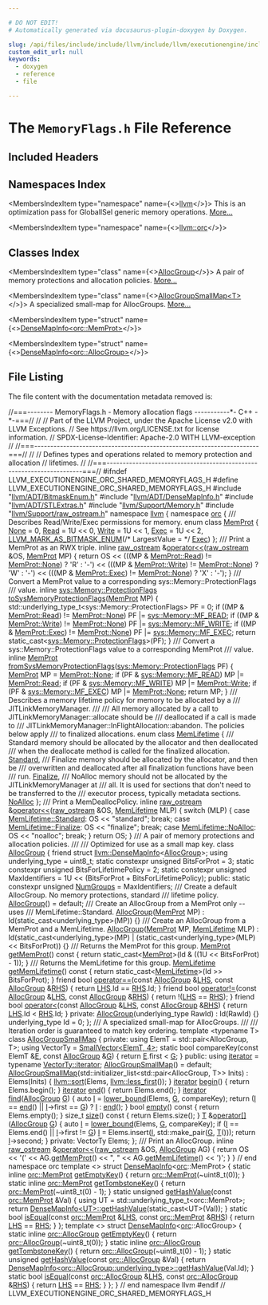 ```yaml
---

# DO NOT EDIT!
# Automatically generated via docusaurus-plugin-doxygen by Doxygen.

slug: /api/files/include/include/llvm/include/llvm/executionengine/include/llvm/executionengine/orc/include/llvm/executionengine/orc/shared/memoryflags-h
custom_edit_url: null
keywords:
  - doxygen
  - reference
  - file

---
```





# The `MemoryFlags.h` File Reference

<DoxygenPage pluginConfig={pluginConfig}>



## Included Headers

<IncludesList>
<IncludesListItem
  filePath="llvm/ADT/BitmaskEnum.h"
  permalink="/docs/api/files/include/include/llvm/include/llvm/adt/bitmaskenum-h"
  isLocal="true" />
<IncludesListItem
  filePath="llvm/ADT/DenseMapInfo.h"
  permalink="/docs/api/files/include/include/llvm/include/llvm/adt/densemapinfo-h"
  isLocal="true" />
<IncludesListItem
  filePath="llvm/ADT/STLExtras.h"
  permalink="/docs/api/files/include/include/llvm/include/llvm/adt/stlextras-h"
  isLocal="true" />
<IncludesListItem
  filePath="llvm/Support/Memory.h"
  permalink="/docs/api/files/include/include/llvm/include/llvm/support/memory-h"
  isLocal="true" />
<IncludesListItem
  filePath="llvm/Support/raw_ostream.h"
  permalink="/docs/api/files/include/include/llvm/include/llvm/support/raw-ostream-h"
  isLocal="true" />
</IncludesList>

## Namespaces Index

<MembersIndex>

<MembersIndexItem
  type="namespace"
  name={<><a href="/docs/api/namespaces/llvm">llvm</a></>}>
This is an optimization pass for GlobalISel generic memory operations. <a href="/docs/api/namespaces/llvm/#details">More...</a>
</MembersIndexItem>

<MembersIndexItem
  type="namespace"
  name={<><a href="/docs/api/namespaces/llvm/orc">llvm::orc</a></>}>
</MembersIndexItem>

</MembersIndex>

## Classes Index

<MembersIndex>

<MembersIndexItem
  type="class"
  name={<><a href="/docs/api/classes/llvm/orc/allocgroup">AllocGroup</a></>}>
A pair of memory protections and allocation policies. <a href="/docs/api/classes/llvm/orc/allocgroup/#details">More...</a>
</MembersIndexItem>

<MembersIndexItem
  type="class"
  name={<><a href="/docs/api/classes/llvm/orc/allocgroupsmallmap">AllocGroupSmallMap&lt;T&gt;</a></>}>
A specialized small-map for AllocGroups. <a href="/docs/api/classes/llvm/orc/allocgroupsmallmap/#details">More...</a>
</MembersIndexItem>

<MembersIndexItem
  type="struct"
  name={<><a href="/docs/api/structs/llvm/densemapinfo-caf8bdd98d3fecb221c25b8a02d22a25">DenseMapInfo&lt;orc::MemProt&gt;</a></>}>
</MembersIndexItem>

<MembersIndexItem
  type="struct"
  name={<><a href="/docs/api/structs/llvm/densemapinfo-334b1662ac84e69c318c2b8f38068356">DenseMapInfo&lt;orc::AllocGroup&gt;</a></>}>
</MembersIndexItem>

</MembersIndex>


## File Listing

The file content with the documentation metadata removed is:

<ProgramListing>

<Link id="l00001" /><CodeLine lineNumber="1"><Highlight kind="comment">//===-------- MemoryFlags.h - Memory allocation flags -----------&#42;- C++ -&#42;-===//</Highlight><Highlight kind="normal"></Highlight></CodeLine>
<Link id="l00002" /><CodeLine lineNumber="2"><Highlight kind="normal"></Highlight><Highlight kind="comment">//</Highlight><Highlight kind="normal"></Highlight></CodeLine>
<Link id="l00003" /><CodeLine lineNumber="3"><Highlight kind="normal"></Highlight><Highlight kind="comment">// Part of the LLVM Project, under the Apache License v2.0 with LLVM Exceptions.</Highlight><Highlight kind="normal"></Highlight></CodeLine>
<Link id="l00004" /><CodeLine lineNumber="4"><Highlight kind="normal"></Highlight><Highlight kind="comment">// See https://llvm.org/LICENSE.txt for license information.</Highlight><Highlight kind="normal"></Highlight></CodeLine>
<Link id="l00005" /><CodeLine lineNumber="5"><Highlight kind="normal"></Highlight><Highlight kind="comment">// SPDX-License-Identifier: Apache-2.0 WITH LLVM-exception</Highlight><Highlight kind="normal"></Highlight></CodeLine>
<Link id="l00006" /><CodeLine lineNumber="6"><Highlight kind="normal"></Highlight><Highlight kind="comment">//</Highlight><Highlight kind="normal"></Highlight></CodeLine>
<Link id="l00007" /><CodeLine lineNumber="7"><Highlight kind="normal"></Highlight><Highlight kind="comment">//===----------------------------------------------------------------------===//</Highlight><Highlight kind="normal"></Highlight></CodeLine>
<Link id="l00008" /><CodeLine lineNumber="8"><Highlight kind="normal"></Highlight><Highlight kind="comment">//</Highlight><Highlight kind="normal"></Highlight></CodeLine>
<Link id="l00009" /><CodeLine lineNumber="9"><Highlight kind="normal"></Highlight><Highlight kind="comment">// Defines types and operations related to memory protection and allocation</Highlight><Highlight kind="normal"></Highlight></CodeLine>
<Link id="l00010" /><CodeLine lineNumber="10"><Highlight kind="normal"></Highlight><Highlight kind="comment">// lifetimes.</Highlight><Highlight kind="normal"></Highlight></CodeLine>
<Link id="l00011" /><CodeLine lineNumber="11"><Highlight kind="normal"></Highlight><Highlight kind="comment">//</Highlight><Highlight kind="normal"></Highlight></CodeLine>
<Link id="l00012" /><CodeLine lineNumber="12"><Highlight kind="normal"></Highlight><Highlight kind="comment">//===----------------------------------------------------------------------===//</Highlight><Highlight kind="normal"></Highlight></CodeLine>
<Link id="l00013" /><CodeLine lineNumber="13"><Highlight kind="normal"></Highlight></CodeLine>
<Link id="l00014" /><CodeLine lineNumber="14"><Highlight kind="normal"></Highlight><Highlight kind="preprocessor">#ifndef LLVM&#95;EXECUTIONENGINE&#95;ORC&#95;SHARED&#95;MEMORYFLAGS&#95;H</Highlight><Highlight kind="normal"></Highlight></CodeLine>
<Link id="l00015" /><CodeLine lineNumber="15"><Highlight kind="normal"></Highlight><Highlight kind="preprocessor">#define LLVM&#95;EXECUTIONENGINE&#95;ORC&#95;SHARED&#95;MEMORYFLAGS&#95;H</Highlight><Highlight kind="normal"></Highlight></CodeLine>
<Link id="l00016" /><CodeLine lineNumber="16"><Highlight kind="normal"></Highlight></CodeLine>
<Link id="l00017" /><CodeLine lineNumber="17"><Highlight kind="normal"></Highlight><Highlight kind="preprocessor">#include &quot;<a href="/docs/api/files/include/include/llvm/include/llvm/adt/bitmaskenum-h">llvm/ADT/BitmaskEnum.h</a>&quot;</Highlight><Highlight kind="normal"></Highlight></CodeLine>
<Link id="l00018" /><CodeLine lineNumber="18"><Highlight kind="normal"></Highlight><Highlight kind="preprocessor">#include &quot;<a href="/docs/api/files/include/include/llvm/include/llvm/adt/densemapinfo-h">llvm/ADT/DenseMapInfo.h</a>&quot;</Highlight><Highlight kind="normal"></Highlight></CodeLine>
<Link id="l00019" /><CodeLine lineNumber="19"><Highlight kind="normal"></Highlight><Highlight kind="preprocessor">#include &quot;<a href="/docs/api/files/include/include/llvm/include/llvm/adt/stlextras-h">llvm/ADT/STLExtras.h</a>&quot;</Highlight><Highlight kind="normal"></Highlight></CodeLine>
<Link id="l00020" /><CodeLine lineNumber="20"><Highlight kind="normal"></Highlight><Highlight kind="preprocessor">#include &quot;<a href="/docs/api/files/include/include/llvm/include/llvm/support/memory-h">llvm/Support/Memory.h</a>&quot;</Highlight><Highlight kind="normal"></Highlight></CodeLine>
<Link id="l00021" /><CodeLine lineNumber="21"><Highlight kind="normal"></Highlight><Highlight kind="preprocessor">#include &quot;<a href="/docs/api/files/include/include/llvm/include/llvm/support/raw-ostream-h">llvm/Support/raw&#95;ostream.h</a>&quot;</Highlight><Highlight kind="normal"></Highlight></CodeLine>
<Link id="l00022" /><CodeLine lineNumber="22"><Highlight kind="normal"></Highlight></CodeLine>
<Link id="l00023" /><CodeLine lineNumber="23"><Highlight kind="normal"></Highlight><Highlight kind="keyword">namespace </Highlight><Highlight kind="normal"><a href="/docs/api/namespaces/llvm">llvm</a> &#123;</Highlight></CodeLine>
<Link id="l00024" /><CodeLine lineNumber="24"><Highlight kind="normal"></Highlight><Highlight kind="keyword">namespace </Highlight><Highlight kind="normal"><a href="/docs/api/namespaces/llvm/orc">orc</a> &#123;</Highlight></CodeLine>
<Link id="l00025" /><CodeLine lineNumber="25"><Highlight kind="normal"></Highlight><Highlight kind="comment"></Highlight></CodeLine>
<Link id="l00026" /><CodeLine lineNumber="26"><Highlight kind="comment">/// Describes Read/Write/Exec permissions for memory.</Highlight><Highlight kind="normal"></Highlight></CodeLine>
<Link id="l00027" /><CodeLine lineNumber="27" lineLink="/docs/api/namespaces/llvm/orc/#a2fbb59fad28934f72ede7ddc316dfc89"><Highlight kind="normal"></Highlight><Highlight kind="keyword">enum class</Highlight><Highlight kind="normal"> <a href="/docs/api/namespaces/llvm/orc/#a2fbb59fad28934f72ede7ddc316dfc89">MemProt</a> &#123;</Highlight></CodeLine>
<Link id="l00028" /><CodeLine lineNumber="28" lineLink="/docs/api/namespaces/llvm/orc/#a2fbb59fad28934f72ede7ddc316dfc89a6adf97f83acf6453d4a6a4b1070f3754"><Highlight kind="normal">  <a href="/docs/api/namespaces/llvm/orc/#a2fbb59fad28934f72ede7ddc316dfc89a6adf97f83acf6453d4a6a4b1070f3754">None</a> = 0,</Highlight></CodeLine>
<Link id="l00029" /><CodeLine lineNumber="29" lineLink="/docs/api/namespaces/llvm/orc/#a2fbb59fad28934f72ede7ddc316dfc89a7a1a5f3e79fdc91edf2f5ead9d66abb4"><Highlight kind="normal">  <a href="/docs/api/namespaces/llvm/orc/#a2fbb59fad28934f72ede7ddc316dfc89a7a1a5f3e79fdc91edf2f5ead9d66abb4">Read</a> = 1U &lt;&lt; 0,</Highlight></CodeLine>
<Link id="l00030" /><CodeLine lineNumber="30" lineLink="/docs/api/namespaces/llvm/orc/#a2fbb59fad28934f72ede7ddc316dfc89a1129c0e4d43f2d121652a7302712cff6"><Highlight kind="normal">  <a href="/docs/api/namespaces/llvm/orc/#a2fbb59fad28934f72ede7ddc316dfc89a1129c0e4d43f2d121652a7302712cff6">Write</a> = 1U &lt;&lt; 1,</Highlight></CodeLine>
<Link id="l00031" /><CodeLine lineNumber="31" lineLink="/docs/api/namespaces/llvm/orc/#a2fbb59fad28934f72ede7ddc316dfc89a953feeff1e20f40677fb7f77c073b3be"><Highlight kind="normal">  <a href="/docs/api/namespaces/llvm/orc/#a2fbb59fad28934f72ede7ddc316dfc89a953feeff1e20f40677fb7f77c073b3be">Exec</a> = 1U &lt;&lt; 2,</Highlight></CodeLine>
<Link id="l00032" /><CodeLine lineNumber="32"><Highlight kind="normal">  <a href="/docs/api/namespaces/llvm/#a9db8c44b250b90e3ab7e4d144e7c9c2eaab882f7771b12a605e94c8abb12db9cf">LLVM&#95;MARK&#95;AS&#95;BITMASK&#95;ENUM</a>(</Highlight><Highlight kind="comment">/&#42; LargestValue = &#42;/</Highlight><Highlight kind="normal"> <a href="/docs/api/namespaces/llvm/orc/#a2fbb59fad28934f72ede7ddc316dfc89a953feeff1e20f40677fb7f77c073b3be">Exec</a>)</Highlight></CodeLine>
<Link id="l00033" /><CodeLine lineNumber="33"><Highlight kind="normal">&#125;;</Highlight></CodeLine>
<Link id="l00034" /><CodeLine lineNumber="34"><Highlight kind="normal"></Highlight><Highlight kind="comment"></Highlight></CodeLine>
<Link id="l00035" /><CodeLine lineNumber="35"><Highlight kind="comment">/// Print a MemProt as an RWX triple.</Highlight><Highlight kind="normal"></Highlight></CodeLine>
<Link id="l00036" /><CodeLine lineNumber="36" lineLink="/docs/api/namespaces/llvm/orc/#a805659652668f64f209963bfc12aced2"><Highlight kind="normal"></Highlight><Highlight kind="keyword">inline</Highlight><Highlight kind="normal"> <a href="/docs/api/classes/llvm/raw-ostream">raw&#95;ostream</a> &amp;<a href="/docs/api/namespaces/llvm/orc/#a5a916ba92e43bb73d164ee8225fa81aa">operator&lt;&lt;</a>(<a href="/docs/api/classes/llvm/raw-ostream">raw&#95;ostream</a> &amp;OS, <a href="/docs/api/namespaces/llvm/orc/#a2fbb59fad28934f72ede7ddc316dfc89">MemProt</a> MP) &#123;</Highlight></CodeLine>
<Link id="l00037" /><CodeLine lineNumber="37"><Highlight kind="normal">  </Highlight><Highlight kind="keywordflow">return</Highlight><Highlight kind="normal"> OS &lt;&lt; (((MP &amp; <a href="/docs/api/namespaces/llvm/orc/#a2fbb59fad28934f72ede7ddc316dfc89a7a1a5f3e79fdc91edf2f5ead9d66abb4">MemProt::Read</a>) != <a href="/docs/api/namespaces/llvm/orc/#a2fbb59fad28934f72ede7ddc316dfc89a6adf97f83acf6453d4a6a4b1070f3754">MemProt::None</a>) ? </Highlight><Highlight kind="charliteral">&#39;R&#39;</Highlight><Highlight kind="normal"> : </Highlight><Highlight kind="charliteral">&#39;-&#39;</Highlight><Highlight kind="normal">)</Highlight></CodeLine>
<Link id="l00038" /><CodeLine lineNumber="38"><Highlight kind="normal">            &lt;&lt; (((MP &amp; <a href="/docs/api/namespaces/llvm/orc/#a2fbb59fad28934f72ede7ddc316dfc89a1129c0e4d43f2d121652a7302712cff6">MemProt::Write</a>) != <a href="/docs/api/namespaces/llvm/orc/#a2fbb59fad28934f72ede7ddc316dfc89a6adf97f83acf6453d4a6a4b1070f3754">MemProt::None</a>) ? </Highlight><Highlight kind="charliteral">&#39;W&#39;</Highlight><Highlight kind="normal"> : </Highlight><Highlight kind="charliteral">&#39;-&#39;</Highlight><Highlight kind="normal">)</Highlight></CodeLine>
<Link id="l00039" /><CodeLine lineNumber="39"><Highlight kind="normal">            &lt;&lt; (((MP &amp; <a href="/docs/api/namespaces/llvm/orc/#a2fbb59fad28934f72ede7ddc316dfc89a953feeff1e20f40677fb7f77c073b3be">MemProt::Exec</a>) != <a href="/docs/api/namespaces/llvm/orc/#a2fbb59fad28934f72ede7ddc316dfc89a6adf97f83acf6453d4a6a4b1070f3754">MemProt::None</a>) ? </Highlight><Highlight kind="charliteral">&#39;X&#39;</Highlight><Highlight kind="normal"> : </Highlight><Highlight kind="charliteral">&#39;-&#39;</Highlight><Highlight kind="normal">);</Highlight></CodeLine>
<Link id="l00040" /><CodeLine lineNumber="40"><Highlight kind="normal">&#125;</Highlight></CodeLine>
<Link id="l00041" /><CodeLine lineNumber="41"><Highlight kind="normal"></Highlight><Highlight kind="comment"></Highlight></CodeLine>
<Link id="l00042" /><CodeLine lineNumber="42"><Highlight kind="comment">/// Convert a MemProt value to a corresponding sys::Memory::ProtectionFlags</Highlight></CodeLine>
<Link id="l00043" /><CodeLine lineNumber="43"><Highlight kind="comment">/// value.</Highlight><Highlight kind="normal"></Highlight></CodeLine>
<Link id="l00044" /><CodeLine lineNumber="44" lineLink="/docs/api/namespaces/llvm/orc/#ac28fc72cfcd4ee10f9f913aa2969bc45"><Highlight kind="normal"></Highlight><Highlight kind="keyword">inline</Highlight><Highlight kind="normal"> <a href="/docs/api/classes/llvm/sys/memory/#a548f317b89dc0bba738b89e5ce791395">sys::Memory::ProtectionFlags</a> <a href="/docs/api/namespaces/llvm/orc/#ac28fc72cfcd4ee10f9f913aa2969bc45">toSysMemoryProtectionFlags</a>(<a href="/docs/api/namespaces/llvm/orc/#a2fbb59fad28934f72ede7ddc316dfc89">MemProt</a> MP) &#123;</Highlight></CodeLine>
<Link id="l00045" /><CodeLine lineNumber="45"><Highlight kind="normal">  std::underlying&#95;type&#95;t&lt;sys::Memory::ProtectionFlags&gt; PF = 0;</Highlight></CodeLine>
<Link id="l00046" /><CodeLine lineNumber="46"><Highlight kind="normal">  </Highlight><Highlight kind="keywordflow">if</Highlight><Highlight kind="normal"> ((MP &amp; <a href="/docs/api/namespaces/llvm/orc/#a2fbb59fad28934f72ede7ddc316dfc89a7a1a5f3e79fdc91edf2f5ead9d66abb4">MemProt::Read</a>) != <a href="/docs/api/namespaces/llvm/orc/#a2fbb59fad28934f72ede7ddc316dfc89a6adf97f83acf6453d4a6a4b1070f3754">MemProt::None</a>)</Highlight></CodeLine>
<Link id="l00047" /><CodeLine lineNumber="47"><Highlight kind="normal">    PF |= <a href="/docs/api/classes/llvm/sys/memory/#a548f317b89dc0bba738b89e5ce791395a02cae455b05abf1bfb1de69095e66417">sys::Memory::MF&#95;READ</a>;</Highlight></CodeLine>
<Link id="l00048" /><CodeLine lineNumber="48"><Highlight kind="normal">  </Highlight><Highlight kind="keywordflow">if</Highlight><Highlight kind="normal"> ((MP &amp; <a href="/docs/api/namespaces/llvm/orc/#a2fbb59fad28934f72ede7ddc316dfc89a1129c0e4d43f2d121652a7302712cff6">MemProt::Write</a>) != <a href="/docs/api/namespaces/llvm/orc/#a2fbb59fad28934f72ede7ddc316dfc89a6adf97f83acf6453d4a6a4b1070f3754">MemProt::None</a>)</Highlight></CodeLine>
<Link id="l00049" /><CodeLine lineNumber="49"><Highlight kind="normal">    PF |= <a href="/docs/api/classes/llvm/sys/memory/#a548f317b89dc0bba738b89e5ce791395a83e34a8267f7acd88563e9d5a3ee7c25">sys::Memory::MF&#95;WRITE</a>;</Highlight></CodeLine>
<Link id="l00050" /><CodeLine lineNumber="50"><Highlight kind="normal">  </Highlight><Highlight kind="keywordflow">if</Highlight><Highlight kind="normal"> ((MP &amp; <a href="/docs/api/namespaces/llvm/orc/#a2fbb59fad28934f72ede7ddc316dfc89a953feeff1e20f40677fb7f77c073b3be">MemProt::Exec</a>) != <a href="/docs/api/namespaces/llvm/orc/#a2fbb59fad28934f72ede7ddc316dfc89a6adf97f83acf6453d4a6a4b1070f3754">MemProt::None</a>)</Highlight></CodeLine>
<Link id="l00051" /><CodeLine lineNumber="51"><Highlight kind="normal">    PF |= <a href="/docs/api/classes/llvm/sys/memory/#a548f317b89dc0bba738b89e5ce791395a72200d7026f0978efe86fc34f4cba76e">sys::Memory::MF&#95;EXEC</a>;</Highlight></CodeLine>
<Link id="l00052" /><CodeLine lineNumber="52"><Highlight kind="normal">  </Highlight><Highlight kind="keywordflow">return</Highlight><Highlight kind="normal"> </Highlight><Highlight kind="keyword">static&#95;cast&lt;</Highlight><Highlight kind="normal"><a href="/docs/api/classes/llvm/sys/memory/#a548f317b89dc0bba738b89e5ce791395">sys::Memory::ProtectionFlags</a></Highlight><Highlight kind="keyword">&gt;</Highlight><Highlight kind="normal">(PF);</Highlight></CodeLine>
<Link id="l00053" /><CodeLine lineNumber="53"><Highlight kind="normal">&#125;</Highlight></CodeLine>
<Link id="l00054" /><CodeLine lineNumber="54"><Highlight kind="normal"></Highlight><Highlight kind="comment"></Highlight></CodeLine>
<Link id="l00055" /><CodeLine lineNumber="55"><Highlight kind="comment">/// Convert a sys::Memory::ProtectionFlags value to a corresponding MemProt</Highlight></CodeLine>
<Link id="l00056" /><CodeLine lineNumber="56"><Highlight kind="comment">/// value.</Highlight><Highlight kind="normal"></Highlight></CodeLine>
<Link id="l00057" /><CodeLine lineNumber="57" lineLink="/docs/api/namespaces/llvm/orc/#a39f2d763c2f3d774cbdd130648855a29"><Highlight kind="normal"></Highlight><Highlight kind="keyword">inline</Highlight><Highlight kind="normal"> <a href="/docs/api/namespaces/llvm/orc/#a2fbb59fad28934f72ede7ddc316dfc89">MemProt</a> <a href="/docs/api/namespaces/llvm/orc/#a39f2d763c2f3d774cbdd130648855a29">fromSysMemoryProtectionFlags</a>(<a href="/docs/api/classes/llvm/sys/memory/#a548f317b89dc0bba738b89e5ce791395">sys::Memory::ProtectionFlags</a> PF) &#123;</Highlight></CodeLine>
<Link id="l00058" /><CodeLine lineNumber="58"><Highlight kind="normal">  <a href="/docs/api/namespaces/llvm/orc/#a2fbb59fad28934f72ede7ddc316dfc89">MemProt</a> MP = <a href="/docs/api/namespaces/llvm/orc/#a2fbb59fad28934f72ede7ddc316dfc89a6adf97f83acf6453d4a6a4b1070f3754">MemProt::None</a>;</Highlight></CodeLine>
<Link id="l00059" /><CodeLine lineNumber="59"><Highlight kind="normal">  </Highlight><Highlight kind="keywordflow">if</Highlight><Highlight kind="normal"> (PF &amp; <a href="/docs/api/classes/llvm/sys/memory/#a548f317b89dc0bba738b89e5ce791395a02cae455b05abf1bfb1de69095e66417">sys::Memory::MF&#95;READ</a>)</Highlight></CodeLine>
<Link id="l00060" /><CodeLine lineNumber="60"><Highlight kind="normal">    MP |= <a href="/docs/api/namespaces/llvm/orc/#a2fbb59fad28934f72ede7ddc316dfc89a7a1a5f3e79fdc91edf2f5ead9d66abb4">MemProt::Read</a>;</Highlight></CodeLine>
<Link id="l00061" /><CodeLine lineNumber="61"><Highlight kind="normal">  </Highlight><Highlight kind="keywordflow">if</Highlight><Highlight kind="normal"> (PF &amp; <a href="/docs/api/classes/llvm/sys/memory/#a548f317b89dc0bba738b89e5ce791395a83e34a8267f7acd88563e9d5a3ee7c25">sys::Memory::MF&#95;WRITE</a>)</Highlight></CodeLine>
<Link id="l00062" /><CodeLine lineNumber="62"><Highlight kind="normal">    MP |= <a href="/docs/api/namespaces/llvm/orc/#a2fbb59fad28934f72ede7ddc316dfc89a1129c0e4d43f2d121652a7302712cff6">MemProt::Write</a>;</Highlight></CodeLine>
<Link id="l00063" /><CodeLine lineNumber="63"><Highlight kind="normal">  </Highlight><Highlight kind="keywordflow">if</Highlight><Highlight kind="normal"> (PF &amp; <a href="/docs/api/classes/llvm/sys/memory/#a548f317b89dc0bba738b89e5ce791395a72200d7026f0978efe86fc34f4cba76e">sys::Memory::MF&#95;EXEC</a>)</Highlight></CodeLine>
<Link id="l00064" /><CodeLine lineNumber="64"><Highlight kind="normal">    MP |= <a href="/docs/api/namespaces/llvm/orc/#a2fbb59fad28934f72ede7ddc316dfc89a6adf97f83acf6453d4a6a4b1070f3754">MemProt::None</a>;</Highlight></CodeLine>
<Link id="l00065" /><CodeLine lineNumber="65"><Highlight kind="normal">  </Highlight><Highlight kind="keywordflow">return</Highlight><Highlight kind="normal"> MP;</Highlight></CodeLine>
<Link id="l00066" /><CodeLine lineNumber="66"><Highlight kind="normal">&#125;</Highlight></CodeLine>
<Link id="l00067" /><CodeLine lineNumber="67"><Highlight kind="normal"></Highlight><Highlight kind="comment"></Highlight></CodeLine>
<Link id="l00068" /><CodeLine lineNumber="68"><Highlight kind="comment">/// Describes a memory lifetime policy for memory to be allocated by a</Highlight></CodeLine>
<Link id="l00069" /><CodeLine lineNumber="69"><Highlight kind="comment">/// JITLinkMemoryManager.</Highlight></CodeLine>
<Link id="l00070" /><CodeLine lineNumber="70"><Highlight kind="comment">///</Highlight></CodeLine>
<Link id="l00071" /><CodeLine lineNumber="71"><Highlight kind="comment">/// All memory allocated by a call to JITLinkMemoryManager::allocate should be</Highlight></CodeLine>
<Link id="l00072" /><CodeLine lineNumber="72"><Highlight kind="comment">/// deallocated if a call is made to</Highlight></CodeLine>
<Link id="l00073" /><CodeLine lineNumber="73"><Highlight kind="comment">/// JITLinkMemoryManager::InFlightAllocation::abandon. The policies below apply</Highlight></CodeLine>
<Link id="l00074" /><CodeLine lineNumber="74"><Highlight kind="comment">/// to finalized allocations.</Highlight><Highlight kind="normal"></Highlight></CodeLine>
<Link id="l00075" /><CodeLine lineNumber="75" lineLink="/docs/api/namespaces/llvm/orc/#abdd6ae2070338087f3d5d54200d708d6"><Highlight kind="normal"></Highlight><Highlight kind="keyword">enum class</Highlight><Highlight kind="normal"> <a href="/docs/api/namespaces/llvm/orc/#abdd6ae2070338087f3d5d54200d708d6">MemLifetime</a> &#123;</Highlight><Highlight kind="comment"></Highlight></CodeLine>
<Link id="l00076" /><CodeLine lineNumber="76"><Highlight kind="comment">  /// Standard memory should be allocated by the allocator and then deallocated</Highlight></CodeLine>
<Link id="l00077" /><CodeLine lineNumber="77"><Highlight kind="comment">  /// when the deallocate method is called for the finalized allocation.</Highlight><Highlight kind="normal"></Highlight></CodeLine>
<Link id="l00078" /><CodeLine lineNumber="78" lineLink="/docs/api/namespaces/llvm/orc/#abdd6ae2070338087f3d5d54200d708d6aeb6d8ae6f20283755b339c0dc273988b"><Highlight kind="normal">  <a href="/docs/api/namespaces/llvm/orc/#abdd6ae2070338087f3d5d54200d708d6aeb6d8ae6f20283755b339c0dc273988b">Standard</a>,</Highlight></CodeLine>
<Link id="l00079" /><CodeLine lineNumber="79"><Highlight kind="normal"></Highlight><Highlight kind="comment"></Highlight></CodeLine>
<Link id="l00080" /><CodeLine lineNumber="80"><Highlight kind="comment">  /// Finalize memory should be allocated by the allocator, and then be</Highlight></CodeLine>
<Link id="l00081" /><CodeLine lineNumber="81"><Highlight kind="comment">  /// overwritten and deallocated after all finalization functions have been</Highlight></CodeLine>
<Link id="l00082" /><CodeLine lineNumber="82"><Highlight kind="comment">  /// run.</Highlight><Highlight kind="normal"></Highlight></CodeLine>
<Link id="l00083" /><CodeLine lineNumber="83" lineLink="/docs/api/namespaces/llvm/orc/#abdd6ae2070338087f3d5d54200d708d6afd565de81da1c94807c0b80840ba18b0"><Highlight kind="normal">  <a href="/docs/api/namespaces/llvm/orc/#abdd6ae2070338087f3d5d54200d708d6afd565de81da1c94807c0b80840ba18b0">Finalize</a>,</Highlight></CodeLine>
<Link id="l00084" /><CodeLine lineNumber="84"><Highlight kind="normal"></Highlight><Highlight kind="comment"></Highlight></CodeLine>
<Link id="l00085" /><CodeLine lineNumber="85"><Highlight kind="comment">  /// NoAlloc memory should not be allocated by the JITLinkMemoryManager at</Highlight></CodeLine>
<Link id="l00086" /><CodeLine lineNumber="86"><Highlight kind="comment">  /// all. It is used for sections that don&#39;t need to be transferred to the</Highlight></CodeLine>
<Link id="l00087" /><CodeLine lineNumber="87"><Highlight kind="comment">  /// executor process, typically metadata sections.</Highlight><Highlight kind="normal"></Highlight></CodeLine>
<Link id="l00088" /><CodeLine lineNumber="88" lineLink="/docs/api/namespaces/llvm/orc/#abdd6ae2070338087f3d5d54200d708d6a777f2725a7af3806c6bb86c58bc0b5c8"><Highlight kind="normal">  <a href="/docs/api/namespaces/llvm/orc/#abdd6ae2070338087f3d5d54200d708d6a777f2725a7af3806c6bb86c58bc0b5c8">NoAlloc</a></Highlight></CodeLine>
<Link id="l00089" /><CodeLine lineNumber="89"><Highlight kind="normal">&#125;;</Highlight></CodeLine>
<Link id="l00090" /><CodeLine lineNumber="90"><Highlight kind="normal"></Highlight><Highlight kind="comment"></Highlight></CodeLine>
<Link id="l00091" /><CodeLine lineNumber="91"><Highlight kind="comment">/// Print a MemDeallocPolicy.</Highlight><Highlight kind="normal"></Highlight></CodeLine>
<Link id="l00092" /><CodeLine lineNumber="92" lineLink="/docs/api/namespaces/llvm/orc/#a7a2b252ee9f9ceecc5d59a0adf8df3ae"><Highlight kind="normal"></Highlight><Highlight kind="keyword">inline</Highlight><Highlight kind="normal"> <a href="/docs/api/classes/llvm/raw-ostream">raw&#95;ostream</a> &amp;<a href="/docs/api/namespaces/llvm/orc/#a5a916ba92e43bb73d164ee8225fa81aa">operator&lt;&lt;</a>(<a href="/docs/api/classes/llvm/raw-ostream">raw&#95;ostream</a> &amp;OS, <a href="/docs/api/namespaces/llvm/orc/#abdd6ae2070338087f3d5d54200d708d6">MemLifetime</a> MLP) &#123;</Highlight></CodeLine>
<Link id="l00093" /><CodeLine lineNumber="93"><Highlight kind="normal">  </Highlight><Highlight kind="keywordflow">switch</Highlight><Highlight kind="normal"> (MLP) &#123;</Highlight></CodeLine>
<Link id="l00094" /><CodeLine lineNumber="94"><Highlight kind="normal">  </Highlight><Highlight kind="keywordflow">case</Highlight><Highlight kind="normal"> <a href="/docs/api/namespaces/llvm/orc/#abdd6ae2070338087f3d5d54200d708d6aeb6d8ae6f20283755b339c0dc273988b">MemLifetime::Standard</a>:</Highlight></CodeLine>
<Link id="l00095" /><CodeLine lineNumber="95"><Highlight kind="normal">    OS &lt;&lt; </Highlight><Highlight kind="stringliteral">&quot;standard&quot;</Highlight><Highlight kind="normal">;</Highlight></CodeLine>
<Link id="l00096" /><CodeLine lineNumber="96"><Highlight kind="normal">    </Highlight><Highlight kind="keywordflow">break</Highlight><Highlight kind="normal">;</Highlight></CodeLine>
<Link id="l00097" /><CodeLine lineNumber="97"><Highlight kind="normal">  </Highlight><Highlight kind="keywordflow">case</Highlight><Highlight kind="normal"> <a href="/docs/api/namespaces/llvm/orc/#abdd6ae2070338087f3d5d54200d708d6afd565de81da1c94807c0b80840ba18b0">MemLifetime::Finalize</a>:</Highlight></CodeLine>
<Link id="l00098" /><CodeLine lineNumber="98"><Highlight kind="normal">    OS &lt;&lt; </Highlight><Highlight kind="stringliteral">&quot;finalize&quot;</Highlight><Highlight kind="normal">;</Highlight></CodeLine>
<Link id="l00099" /><CodeLine lineNumber="99"><Highlight kind="normal">    </Highlight><Highlight kind="keywordflow">break</Highlight><Highlight kind="normal">;</Highlight></CodeLine>
<Link id="l00100" /><CodeLine lineNumber="100"><Highlight kind="normal">  </Highlight><Highlight kind="keywordflow">case</Highlight><Highlight kind="normal"> <a href="/docs/api/namespaces/llvm/orc/#abdd6ae2070338087f3d5d54200d708d6a777f2725a7af3806c6bb86c58bc0b5c8">MemLifetime::NoAlloc</a>:</Highlight></CodeLine>
<Link id="l00101" /><CodeLine lineNumber="101"><Highlight kind="normal">    OS &lt;&lt; </Highlight><Highlight kind="stringliteral">&quot;noalloc&quot;</Highlight><Highlight kind="normal">;</Highlight></CodeLine>
<Link id="l00102" /><CodeLine lineNumber="102"><Highlight kind="normal">    </Highlight><Highlight kind="keywordflow">break</Highlight><Highlight kind="normal">;</Highlight></CodeLine>
<Link id="l00103" /><CodeLine lineNumber="103"><Highlight kind="normal">  &#125;</Highlight></CodeLine>
<Link id="l00104" /><CodeLine lineNumber="104"><Highlight kind="normal">  </Highlight><Highlight kind="keywordflow">return</Highlight><Highlight kind="normal"> OS;</Highlight></CodeLine>
<Link id="l00105" /><CodeLine lineNumber="105"><Highlight kind="normal">&#125;</Highlight></CodeLine>
<Link id="l00106" /><CodeLine lineNumber="106"><Highlight kind="normal"></Highlight><Highlight kind="comment"></Highlight></CodeLine>
<Link id="l00107" /><CodeLine lineNumber="107"><Highlight kind="comment">/// A pair of memory protections and allocation policies.</Highlight></CodeLine>
<Link id="l00108" /><CodeLine lineNumber="108"><Highlight kind="comment">///</Highlight></CodeLine>
<Link id="l00109" /><CodeLine lineNumber="109"><Highlight kind="comment">/// Optimized for use as a small map key.</Highlight><Highlight kind="normal"></Highlight></CodeLine>
<Link id="l00110" /><CodeLine lineNumber="110" lineLink="/docs/api/classes/llvm/orc/allocgroup"><Highlight kind="normal"></Highlight><Highlight kind="keyword">class </Highlight><Highlight kind="normal"><a href="/docs/api/classes/llvm/orc/allocgroup/#a2c93cf1b7a136037d92145743d0b0b3d">AllocGroup</a> &#123;</Highlight></CodeLine>
<Link id="l00111" /><CodeLine lineNumber="111"><Highlight kind="normal">  </Highlight><Highlight kind="keyword">friend</Highlight><Highlight kind="normal"> </Highlight><Highlight kind="keyword">struct </Highlight><Highlight kind="normal"><a href="/docs/api/structs/llvm/densemapinfo">llvm::DenseMapInfo</a>&lt;<a href="/docs/api/classes/llvm/orc/allocgroup/#a2c93cf1b7a136037d92145743d0b0b3d">AllocGroup</a>&gt;;</Highlight></CodeLine>
<Link id="l00112" /><CodeLine lineNumber="112"><Highlight kind="normal"></Highlight></CodeLine>
<Link id="l00113" /><CodeLine lineNumber="113"><Highlight kind="normal">  </Highlight><Highlight kind="keyword">using </Highlight><Highlight kind="normal">underlying&#95;type = uint8&#95;t;</Highlight></CodeLine>
<Link id="l00114" /><CodeLine lineNumber="114"><Highlight kind="normal">  </Highlight><Highlight kind="keyword">static</Highlight><Highlight kind="normal"> </Highlight><Highlight kind="keyword">constexpr</Highlight><Highlight kind="normal"> </Highlight><Highlight kind="keywordtype">unsigned</Highlight><Highlight kind="normal"> BitsForProt = 3;</Highlight></CodeLine>
<Link id="l00115" /><CodeLine lineNumber="115"><Highlight kind="normal">  </Highlight><Highlight kind="keyword">static</Highlight><Highlight kind="normal"> </Highlight><Highlight kind="keyword">constexpr</Highlight><Highlight kind="normal"> </Highlight><Highlight kind="keywordtype">unsigned</Highlight><Highlight kind="normal"> BitsForLifetimePolicy = 2;</Highlight></CodeLine>
<Link id="l00116" /><CodeLine lineNumber="116"><Highlight kind="normal">  </Highlight><Highlight kind="keyword">static</Highlight><Highlight kind="normal"> </Highlight><Highlight kind="keyword">constexpr</Highlight><Highlight kind="normal"> </Highlight><Highlight kind="keywordtype">unsigned</Highlight><Highlight kind="normal"> MaxIdentifiers =</Highlight></CodeLine>
<Link id="l00117" /><CodeLine lineNumber="117"><Highlight kind="normal">      1U &lt;&lt; (BitsForProt + BitsForLifetimePolicy);</Highlight></CodeLine>
<Link id="l00118" /><CodeLine lineNumber="118"><Highlight kind="normal"></Highlight></CodeLine>
<Link id="l00119" /><CodeLine lineNumber="119"><Highlight kind="normal"></Highlight><Highlight kind="keyword">public</Highlight><Highlight kind="normal">:</Highlight></CodeLine>
<Link id="l00120" /><CodeLine lineNumber="120" lineLink="/docs/api/classes/llvm/orc/allocgroup/#a10a43e1b4ad855998ff7d89981844e1d"><Highlight kind="normal">  </Highlight><Highlight kind="keyword">static</Highlight><Highlight kind="normal"> </Highlight><Highlight kind="keyword">constexpr</Highlight><Highlight kind="normal"> </Highlight><Highlight kind="keywordtype">unsigned</Highlight><Highlight kind="normal"> <a href="/docs/api/classes/llvm/orc/allocgroup/#a10a43e1b4ad855998ff7d89981844e1d">NumGroups</a> = MaxIdentifiers;</Highlight></CodeLine>
<Link id="l00121" /><CodeLine lineNumber="121"><Highlight kind="normal"></Highlight><Highlight kind="comment"></Highlight></CodeLine>
<Link id="l00122" /><CodeLine lineNumber="122"><Highlight kind="comment">  /// Create a default AllocGroup. No memory protections, standard</Highlight></CodeLine>
<Link id="l00123" /><CodeLine lineNumber="123"><Highlight kind="comment">  /// lifetime policy.</Highlight><Highlight kind="normal"></Highlight></CodeLine>
<Link id="l00124" /><CodeLine lineNumber="124" lineLink="/docs/api/classes/llvm/orc/allocgroup/#a2c93cf1b7a136037d92145743d0b0b3d"><Highlight kind="normal">  <a href="/docs/api/classes/llvm/orc/allocgroup/#a2c93cf1b7a136037d92145743d0b0b3d">AllocGroup</a>() = </Highlight><Highlight kind="keywordflow">default</Highlight><Highlight kind="normal">;</Highlight></CodeLine>
<Link id="l00125" /><CodeLine lineNumber="125"><Highlight kind="normal"></Highlight><Highlight kind="comment"></Highlight></CodeLine>
<Link id="l00126" /><CodeLine lineNumber="126"><Highlight kind="comment">  /// Create an AllocGroup from a MemProt only -- uses</Highlight></CodeLine>
<Link id="l00127" /><CodeLine lineNumber="127"><Highlight kind="comment">  /// MemLifetime::Standard.</Highlight><Highlight kind="normal"></Highlight></CodeLine>
<Link id="l00128" /><CodeLine lineNumber="128" lineLink="/docs/api/classes/llvm/orc/allocgroup/#a1861ebf2b8696c0b7655735af8374ee7"><Highlight kind="normal">  <a href="/docs/api/classes/llvm/orc/allocgroup/#a1861ebf2b8696c0b7655735af8374ee7">AllocGroup</a>(<a href="/docs/api/namespaces/llvm/orc/#a2fbb59fad28934f72ede7ddc316dfc89">MemProt</a> MP) : Id(static&#95;cast&lt;underlying&#95;type&gt;(MP)) &#123;&#125;</Highlight></CodeLine>
<Link id="l00129" /><CodeLine lineNumber="129"><Highlight kind="normal"></Highlight><Highlight kind="comment"></Highlight></CodeLine>
<Link id="l00130" /><CodeLine lineNumber="130"><Highlight kind="comment">  /// Create an AllocGroup from a MemProt and a MemLifetime.</Highlight><Highlight kind="normal"></Highlight></CodeLine>
<Link id="l00131" /><CodeLine lineNumber="131" lineLink="/docs/api/classes/llvm/orc/allocgroup/#a74b11dea9305605004616c25795329e0"><Highlight kind="normal">  <a href="/docs/api/classes/llvm/orc/allocgroup/#a74b11dea9305605004616c25795329e0">AllocGroup</a>(<a href="/docs/api/namespaces/llvm/orc/#a2fbb59fad28934f72ede7ddc316dfc89">MemProt</a> MP, <a href="/docs/api/namespaces/llvm/orc/#abdd6ae2070338087f3d5d54200d708d6">MemLifetime</a> MLP)</Highlight></CodeLine>
<Link id="l00132" /><CodeLine lineNumber="132"><Highlight kind="normal">      : Id(static&#95;cast&lt;underlying&#95;type&gt;(MP) |</Highlight></CodeLine>
<Link id="l00133" /><CodeLine lineNumber="133"><Highlight kind="normal">           (static&#95;cast&lt;underlying&#95;type&gt;(MLP) &lt;&lt; BitsForProt)) &#123;&#125;</Highlight></CodeLine>
<Link id="l00134" /><CodeLine lineNumber="134"><Highlight kind="normal"></Highlight><Highlight kind="comment"></Highlight></CodeLine>
<Link id="l00135" /><CodeLine lineNumber="135"><Highlight kind="comment">  /// Returns the MemProt for this group.</Highlight><Highlight kind="normal"></Highlight></CodeLine>
<Link id="l00136" /><CodeLine lineNumber="136" lineLink="/docs/api/classes/llvm/orc/allocgroup/#a13e48a295ad9a8320bf083edcdf3e447"><Highlight kind="normal">  <a href="/docs/api/namespaces/llvm/orc/#a2fbb59fad28934f72ede7ddc316dfc89">MemProt</a> <a href="/docs/api/classes/llvm/orc/allocgroup/#a13e48a295ad9a8320bf083edcdf3e447">getMemProt</a>()</Highlight><Highlight kind="keyword"> const </Highlight><Highlight kind="normal">&#123;</Highlight></CodeLine>
<Link id="l00137" /><CodeLine lineNumber="137"><Highlight kind="normal">    </Highlight><Highlight kind="keywordflow">return</Highlight><Highlight kind="normal"> </Highlight><Highlight kind="keyword">static&#95;cast&lt;</Highlight><Highlight kind="normal"><a href="/docs/api/namespaces/llvm/orc/#a2fbb59fad28934f72ede7ddc316dfc89">MemProt</a></Highlight><Highlight kind="keyword">&gt;</Highlight><Highlight kind="normal">(Id &amp; ((1U &lt;&lt; BitsForProt) - 1));</Highlight></CodeLine>
<Link id="l00138" /><CodeLine lineNumber="138"><Highlight kind="normal">  &#125;</Highlight></CodeLine>
<Link id="l00139" /><CodeLine lineNumber="139"><Highlight kind="normal"></Highlight><Highlight kind="comment"></Highlight></CodeLine>
<Link id="l00140" /><CodeLine lineNumber="140"><Highlight kind="comment">  /// Returns the MemLifetime for this group.</Highlight><Highlight kind="normal"></Highlight></CodeLine>
<Link id="l00141" /><CodeLine lineNumber="141" lineLink="/docs/api/classes/llvm/orc/allocgroup/#a3b4950c872bb8e172c0a9bb36ae63521"><Highlight kind="normal">  <a href="/docs/api/namespaces/llvm/orc/#abdd6ae2070338087f3d5d54200d708d6">MemLifetime</a> <a href="/docs/api/classes/llvm/orc/allocgroup/#a3b4950c872bb8e172c0a9bb36ae63521">getMemLifetime</a>()</Highlight><Highlight kind="keyword"> const </Highlight><Highlight kind="normal">&#123;</Highlight></CodeLine>
<Link id="l00142" /><CodeLine lineNumber="142"><Highlight kind="normal">    </Highlight><Highlight kind="keywordflow">return</Highlight><Highlight kind="normal"> </Highlight><Highlight kind="keyword">static&#95;cast&lt;</Highlight><Highlight kind="normal"><a href="/docs/api/namespaces/llvm/orc/#abdd6ae2070338087f3d5d54200d708d6">MemLifetime</a></Highlight><Highlight kind="keyword">&gt;</Highlight><Highlight kind="normal">(Id &gt;&gt; BitsForProt);</Highlight></CodeLine>
<Link id="l00143" /><CodeLine lineNumber="143"><Highlight kind="normal">  &#125;</Highlight></CodeLine>
<Link id="l00144" /><CodeLine lineNumber="144"><Highlight kind="normal"></Highlight></CodeLine>
<Link id="l00145" /><CodeLine lineNumber="145" lineLink="/docs/api/classes/llvm/orc/allocgroup/#a15d68696fac41c40d1b820096c3bd679"><Highlight kind="normal">  </Highlight><Highlight kind="keyword">friend</Highlight><Highlight kind="normal"> </Highlight><Highlight kind="keywordtype">bool</Highlight><Highlight kind="normal"> <a href="/docs/api/classes/llvm/orc/allocgroup/#a15d68696fac41c40d1b820096c3bd679">operator==</a>(</Highlight><Highlight kind="keyword">const</Highlight><Highlight kind="normal"> <a href="/docs/api/classes/llvm/orc/allocgroup/#a2c93cf1b7a136037d92145743d0b0b3d">AllocGroup</a> &amp;<a href="/docs/api/files/lib/lib/target/lib/target/x86/x86partialreduction-cpp/#a9e1483f7215664a2315c53c3558d9a8d">LHS</a>, </Highlight><Highlight kind="keyword">const</Highlight><Highlight kind="normal"> <a href="/docs/api/classes/llvm/orc/allocgroup/#a2c93cf1b7a136037d92145743d0b0b3d">AllocGroup</a> &amp;<a href="/docs/api/files/lib/lib/target/lib/target/x86/x86partialreduction-cpp/#a87b8bfbbe9d8f7146d7f20a5fb42efd0">RHS</a>) &#123;</Highlight></CodeLine>
<Link id="l00146" /><CodeLine lineNumber="146"><Highlight kind="normal">    </Highlight><Highlight kind="keywordflow">return</Highlight><Highlight kind="normal"> <a href="/docs/api/files/lib/lib/target/lib/target/x86/x86partialreduction-cpp/#a9e1483f7215664a2315c53c3558d9a8d">LHS</a>.Id == <a href="/docs/api/files/lib/lib/target/lib/target/x86/x86partialreduction-cpp/#a87b8bfbbe9d8f7146d7f20a5fb42efd0">RHS</a>.Id;</Highlight></CodeLine>
<Link id="l00147" /><CodeLine lineNumber="147"><Highlight kind="normal">  &#125;</Highlight></CodeLine>
<Link id="l00148" /><CodeLine lineNumber="148"><Highlight kind="normal"></Highlight></CodeLine>
<Link id="l00149" /><CodeLine lineNumber="149" lineLink="/docs/api/classes/llvm/orc/allocgroup/#abf2f7d1424f524287a066a04d934de25"><Highlight kind="normal">  </Highlight><Highlight kind="keyword">friend</Highlight><Highlight kind="normal"> </Highlight><Highlight kind="keywordtype">bool</Highlight><Highlight kind="normal"> <a href="/docs/api/classes/llvm/orc/allocgroup/#abf2f7d1424f524287a066a04d934de25">operator!=</a>(</Highlight><Highlight kind="keyword">const</Highlight><Highlight kind="normal"> <a href="/docs/api/classes/llvm/orc/allocgroup/#a2c93cf1b7a136037d92145743d0b0b3d">AllocGroup</a> &amp;<a href="/docs/api/files/lib/lib/target/lib/target/x86/x86partialreduction-cpp/#a9e1483f7215664a2315c53c3558d9a8d">LHS</a>, </Highlight><Highlight kind="keyword">const</Highlight><Highlight kind="normal"> <a href="/docs/api/classes/llvm/orc/allocgroup/#a2c93cf1b7a136037d92145743d0b0b3d">AllocGroup</a> &amp;<a href="/docs/api/files/lib/lib/target/lib/target/x86/x86partialreduction-cpp/#a87b8bfbbe9d8f7146d7f20a5fb42efd0">RHS</a>) &#123;</Highlight></CodeLine>
<Link id="l00150" /><CodeLine lineNumber="150"><Highlight kind="normal">    </Highlight><Highlight kind="keywordflow">return</Highlight><Highlight kind="normal"> !(<a href="/docs/api/files/lib/lib/target/lib/target/x86/x86partialreduction-cpp/#a9e1483f7215664a2315c53c3558d9a8d">LHS</a> == <a href="/docs/api/files/lib/lib/target/lib/target/x86/x86partialreduction-cpp/#a87b8bfbbe9d8f7146d7f20a5fb42efd0">RHS</a>);</Highlight></CodeLine>
<Link id="l00151" /><CodeLine lineNumber="151"><Highlight kind="normal">  &#125;</Highlight></CodeLine>
<Link id="l00152" /><CodeLine lineNumber="152"><Highlight kind="normal"></Highlight></CodeLine>
<Link id="l00153" /><CodeLine lineNumber="153" lineLink="/docs/api/classes/llvm/orc/allocgroup/#a59f93f1299b1b39875275a2cafe1a3a1"><Highlight kind="normal">  </Highlight><Highlight kind="keyword">friend</Highlight><Highlight kind="normal"> </Highlight><Highlight kind="keywordtype">bool</Highlight><Highlight kind="normal"> <a href="/docs/api/classes/llvm/orc/allocgroup/#a59f93f1299b1b39875275a2cafe1a3a1">operator&lt;</a>(</Highlight><Highlight kind="keyword">const</Highlight><Highlight kind="normal"> <a href="/docs/api/classes/llvm/orc/allocgroup/#a2c93cf1b7a136037d92145743d0b0b3d">AllocGroup</a> &amp;<a href="/docs/api/files/lib/lib/target/lib/target/x86/x86partialreduction-cpp/#a9e1483f7215664a2315c53c3558d9a8d">LHS</a>, </Highlight><Highlight kind="keyword">const</Highlight><Highlight kind="normal"> <a href="/docs/api/classes/llvm/orc/allocgroup/#a2c93cf1b7a136037d92145743d0b0b3d">AllocGroup</a> &amp;<a href="/docs/api/files/lib/lib/target/lib/target/x86/x86partialreduction-cpp/#a87b8bfbbe9d8f7146d7f20a5fb42efd0">RHS</a>) &#123;</Highlight></CodeLine>
<Link id="l00154" /><CodeLine lineNumber="154"><Highlight kind="normal">    </Highlight><Highlight kind="keywordflow">return</Highlight><Highlight kind="normal"> <a href="/docs/api/files/lib/lib/target/lib/target/x86/x86partialreduction-cpp/#a9e1483f7215664a2315c53c3558d9a8d">LHS</a>.Id &lt; <a href="/docs/api/files/lib/lib/target/lib/target/x86/x86partialreduction-cpp/#a87b8bfbbe9d8f7146d7f20a5fb42efd0">RHS</a>.Id;</Highlight></CodeLine>
<Link id="l00155" /><CodeLine lineNumber="155"><Highlight kind="normal">  &#125;</Highlight></CodeLine>
<Link id="l00156" /><CodeLine lineNumber="156"><Highlight kind="normal"></Highlight></CodeLine>
<Link id="l00157" /><CodeLine lineNumber="157"><Highlight kind="normal"></Highlight><Highlight kind="keyword">private</Highlight><Highlight kind="normal">:</Highlight></CodeLine>
<Link id="l00158" /><CodeLine lineNumber="158"><Highlight kind="normal">  <a href="/docs/api/classes/llvm/orc/allocgroup/#a2c93cf1b7a136037d92145743d0b0b3d">AllocGroup</a>(underlying&#95;type RawId) : Id(RawId) &#123;&#125;</Highlight></CodeLine>
<Link id="l00159" /><CodeLine lineNumber="159"><Highlight kind="normal">  underlying&#95;type Id = 0;</Highlight></CodeLine>
<Link id="l00160" /><CodeLine lineNumber="160"><Highlight kind="normal">&#125;;</Highlight></CodeLine>
<Link id="l00161" /><CodeLine lineNumber="161"><Highlight kind="normal"></Highlight><Highlight kind="comment"></Highlight></CodeLine>
<Link id="l00162" /><CodeLine lineNumber="162"><Highlight kind="comment">/// A specialized small-map for AllocGroups.</Highlight></CodeLine>
<Link id="l00163" /><CodeLine lineNumber="163"><Highlight kind="comment">///</Highlight></CodeLine>
<Link id="l00164" /><CodeLine lineNumber="164"><Highlight kind="comment">/// Iteration order is guaranteed to match key ordering.</Highlight><Highlight kind="normal"></Highlight></CodeLine>
<Link id="l00165" /><CodeLine lineNumber="165" lineLink="/docs/api/classes/llvm/orc/allocgroupsmallmap"><Highlight kind="normal"></Highlight><Highlight kind="keyword">template</Highlight><Highlight kind="normal"> &lt;</Highlight><Highlight kind="keyword">typename</Highlight><Highlight kind="normal"> T&gt; </Highlight><Highlight kind="keyword">class </Highlight><Highlight kind="normal"><a href="/docs/api/classes/llvm/orc/allocgroupsmallmap/#ae7f4b3951805c4dd8297575702ffb71f">AllocGroupSmallMap</a> &#123;</Highlight></CodeLine>
<Link id="l00166" /><CodeLine lineNumber="166"><Highlight kind="normal"></Highlight><Highlight kind="keyword">private</Highlight><Highlight kind="normal">:</Highlight></CodeLine>
<Link id="l00167" /><CodeLine lineNumber="167"><Highlight kind="normal">  </Highlight><Highlight kind="keyword">using </Highlight><Highlight kind="normal">ElemT = std::pair&lt;AllocGroup, T&gt;;</Highlight></CodeLine>
<Link id="l00168" /><CodeLine lineNumber="168"><Highlight kind="normal">  </Highlight><Highlight kind="keyword">using </Highlight><Highlight kind="normal">VectorTy = <a href="/docs/api/classes/llvm/smallvector">SmallVector&lt;ElemT, 4&gt;</a>;</Highlight></CodeLine>
<Link id="l00169" /><CodeLine lineNumber="169"><Highlight kind="normal"></Highlight></CodeLine>
<Link id="l00170" /><CodeLine lineNumber="170"><Highlight kind="normal">  </Highlight><Highlight kind="keyword">static</Highlight><Highlight kind="normal"> </Highlight><Highlight kind="keywordtype">bool</Highlight><Highlight kind="normal"> compareKey(</Highlight><Highlight kind="keyword">const</Highlight><Highlight kind="normal"> ElemT &amp;<a href="/docs/api/files/lib/lib/ir/builtingcs-cpp/#abb2b3a60ccc38a28239e19a1646e0c8a">E</a>, </Highlight><Highlight kind="keyword">const</Highlight><Highlight kind="normal"> <a href="/docs/api/classes/llvm/orc/allocgroup">AllocGroup</a> &amp;<a href="/docs/api/files/lib/lib/support/md5-cpp/#ad96b7cf3182ce2ba85e5a7a93b12c441">G</a>) &#123;</Highlight></CodeLine>
<Link id="l00171" /><CodeLine lineNumber="171"><Highlight kind="normal">    </Highlight><Highlight kind="keywordflow">return</Highlight><Highlight kind="normal"> <a href="/docs/api/files/lib/lib/ir/builtingcs-cpp/#abb2b3a60ccc38a28239e19a1646e0c8a">E</a>.first &lt; <a href="/docs/api/files/lib/lib/support/md5-cpp/#ad96b7cf3182ce2ba85e5a7a93b12c441">G</a>;</Highlight></CodeLine>
<Link id="l00172" /><CodeLine lineNumber="172"><Highlight kind="normal">  &#125;</Highlight></CodeLine>
<Link id="l00173" /><CodeLine lineNumber="173"><Highlight kind="normal"></Highlight></CodeLine>
<Link id="l00174" /><CodeLine lineNumber="174"><Highlight kind="normal"></Highlight><Highlight kind="keyword">public</Highlight><Highlight kind="normal">:</Highlight></CodeLine>
<Link id="l00175" /><CodeLine lineNumber="175" lineLink="/docs/api/classes/llvm/orc/allocgroupsmallmap/#aff85d3f14d78a8c608e4a23e1b2a8b9b"><Highlight kind="normal">  </Highlight><Highlight kind="keyword">using </Highlight><Highlight kind="normal"><a href="/docs/api/classes/llvm/orc/allocgroupsmallmap/#aff85d3f14d78a8c608e4a23e1b2a8b9b">iterator</a> = </Highlight><Highlight kind="keyword">typename</Highlight><Highlight kind="normal"> <a href="/docs/api/classes/llvm/smallvectortemplatecommon/#a9eae7ba1448d9866beca95a042de2e11">VectorTy::iterator</a>;</Highlight></CodeLine>
<Link id="l00176" /><CodeLine lineNumber="176"><Highlight kind="normal"></Highlight></CodeLine>
<Link id="l00177" /><CodeLine lineNumber="177" lineLink="/docs/api/classes/llvm/orc/allocgroupsmallmap/#ae7f4b3951805c4dd8297575702ffb71f"><Highlight kind="normal">  <a href="/docs/api/classes/llvm/orc/allocgroupsmallmap/#ae7f4b3951805c4dd8297575702ffb71f">AllocGroupSmallMap</a>() = </Highlight><Highlight kind="keywordflow">default</Highlight><Highlight kind="normal">;</Highlight></CodeLine>
<Link id="l00178" /><CodeLine lineNumber="178" lineLink="/docs/api/classes/llvm/orc/allocgroupsmallmap/#ae398b2abac68ac7538b86e1d433c8622"><Highlight kind="normal">  <a href="/docs/api/classes/llvm/orc/allocgroupsmallmap/#ae398b2abac68ac7538b86e1d433c8622">AllocGroupSmallMap</a>(std::initializer&#95;list&lt;std::pair&lt;AllocGroup, T&gt;&gt; Inits)</Highlight></CodeLine>
<Link id="l00179" /><CodeLine lineNumber="179"><Highlight kind="normal">      : Elems(Inits) &#123;</Highlight></CodeLine>
<Link id="l00180" /><CodeLine lineNumber="180"><Highlight kind="normal">    <a href="/docs/api/namespaces/llvm/#a74cdbd1e4f731e7d7cd83461b8b1de0b">llvm::sort</a>(Elems, <a href="/docs/api/structs/llvm/less-first">llvm::less&#95;first</a>());</Highlight></CodeLine>
<Link id="l00181" /><CodeLine lineNumber="181"><Highlight kind="normal">  &#125;</Highlight></CodeLine>
<Link id="l00182" /><CodeLine lineNumber="182"><Highlight kind="normal"></Highlight></CodeLine>
<Link id="l00183" /><CodeLine lineNumber="183" lineLink="/docs/api/classes/llvm/orc/allocgroupsmallmap/#ad44f2b2407876bdbd74678da6c6613a2"><Highlight kind="normal">  <a href="/docs/api/classes/llvm/orc/allocgroupsmallmap/#aff85d3f14d78a8c608e4a23e1b2a8b9b">iterator</a> <a href="/docs/api/classes/llvm/orc/allocgroupsmallmap/#ad44f2b2407876bdbd74678da6c6613a2">begin</a>() &#123; </Highlight><Highlight kind="keywordflow">return</Highlight><Highlight kind="normal"> Elems.begin(); &#125;</Highlight></CodeLine>
<Link id="l00184" /><CodeLine lineNumber="184" lineLink="/docs/api/classes/llvm/orc/allocgroupsmallmap/#a53b9666eec6f8becfa24c383edcef676"><Highlight kind="normal">  <a href="/docs/api/classes/llvm/orc/allocgroupsmallmap/#aff85d3f14d78a8c608e4a23e1b2a8b9b">iterator</a> <a href="/docs/api/classes/llvm/orc/allocgroupsmallmap/#a53b9666eec6f8becfa24c383edcef676">end</a>() &#123; </Highlight><Highlight kind="keywordflow">return</Highlight><Highlight kind="normal"> Elems.end(); &#125;</Highlight></CodeLine>
<Link id="l00185" /><CodeLine lineNumber="185" lineLink="/docs/api/classes/llvm/orc/allocgroupsmallmap/#a4addf24be243fa4c0ce4a533058ad6b3"><Highlight kind="normal">  <a href="/docs/api/classes/llvm/orc/allocgroupsmallmap/#aff85d3f14d78a8c608e4a23e1b2a8b9b">iterator</a> <a href="/docs/api/classes/llvm/orc/allocgroupsmallmap/#a4addf24be243fa4c0ce4a533058ad6b3">find</a>(<a href="/docs/api/classes/llvm/orc/allocgroup">AllocGroup</a> <a href="/docs/api/files/lib/lib/support/md5-cpp/#ad96b7cf3182ce2ba85e5a7a93b12c441">G</a>) &#123;</Highlight></CodeLine>
<Link id="l00186" /><CodeLine lineNumber="186"><Highlight kind="normal">    </Highlight><Highlight kind="keyword">auto</Highlight><Highlight kind="normal"> <a href="/docs/api/files/lib/lib/support/md5-cpp/#ac0eafdc9ee161b71e7af98af736952fd">I</a> = <a href="/docs/api/namespaces/llvm/#aa81eb67f09ee4944eaeeddbc54c0c0de">lower&#95;bound</a>(Elems, <a href="/docs/api/files/lib/lib/support/md5-cpp/#ad96b7cf3182ce2ba85e5a7a93b12c441">G</a>, compareKey);</Highlight></CodeLine>
<Link id="l00187" /><CodeLine lineNumber="187"><Highlight kind="normal">    </Highlight><Highlight kind="keywordflow">return</Highlight><Highlight kind="normal"> (<a href="/docs/api/files/lib/lib/support/md5-cpp/#ac0eafdc9ee161b71e7af98af736952fd">I</a> == <a href="/docs/api/classes/llvm/orc/allocgroupsmallmap/#a53b9666eec6f8becfa24c383edcef676">end</a>() || <a href="/docs/api/files/lib/lib/support/md5-cpp/#ac0eafdc9ee161b71e7af98af736952fd">I</a>-&gt;first == <a href="/docs/api/files/lib/lib/support/md5-cpp/#ad96b7cf3182ce2ba85e5a7a93b12c441">G</a>) ? <a href="/docs/api/files/lib/lib/support/md5-cpp/#ac0eafdc9ee161b71e7af98af736952fd">I</a> : <a href="/docs/api/classes/llvm/orc/allocgroupsmallmap/#a53b9666eec6f8becfa24c383edcef676">end</a>();</Highlight></CodeLine>
<Link id="l00188" /><CodeLine lineNumber="188"><Highlight kind="normal">  &#125;</Highlight></CodeLine>
<Link id="l00189" /><CodeLine lineNumber="189"><Highlight kind="normal"></Highlight></CodeLine>
<Link id="l00190" /><CodeLine lineNumber="190" lineLink="/docs/api/classes/llvm/orc/allocgroupsmallmap/#a35675a7f22c731732288b1ecf81f99de"><Highlight kind="normal">  </Highlight><Highlight kind="keywordtype">bool</Highlight><Highlight kind="normal"> <a href="/docs/api/classes/llvm/orc/allocgroupsmallmap/#a35675a7f22c731732288b1ecf81f99de">empty</a>()</Highlight><Highlight kind="keyword"> const </Highlight><Highlight kind="normal">&#123; </Highlight><Highlight kind="keywordflow">return</Highlight><Highlight kind="normal"> Elems.empty(); &#125;</Highlight></CodeLine>
<Link id="l00191" /><CodeLine lineNumber="191" lineLink="/docs/api/classes/llvm/orc/allocgroupsmallmap/#a0526819bdbd457449b8ce6b738793933"><Highlight kind="normal">  </Highlight><Highlight kind="keywordtype">size&#95;t</Highlight><Highlight kind="normal"> <a href="/docs/api/classes/llvm/orc/allocgroupsmallmap/#a0526819bdbd457449b8ce6b738793933">size</a>()</Highlight><Highlight kind="keyword"> const </Highlight><Highlight kind="normal">&#123; </Highlight><Highlight kind="keywordflow">return</Highlight><Highlight kind="normal"> Elems.size(); &#125;</Highlight></CodeLine>
<Link id="l00192" /><CodeLine lineNumber="192"><Highlight kind="normal"></Highlight></CodeLine>
<Link id="l00193" /><CodeLine lineNumber="193" lineLink="/docs/api/classes/llvm/orc/allocgroupsmallmap/#a8b813032d6b872fa12fa4b60c78c98e4"><Highlight kind="normal">  <a href="/docs/api/files/lib/lib/target/lib/target/mips/mips16isellowering-cpp/#a0acb682b8260ab1c60b918599864e2e5">T</a> &amp;<a href="/docs/api/classes/llvm/orc/allocgroupsmallmap/#a8b813032d6b872fa12fa4b60c78c98e4">operator&#91;&#93;</a>(<a href="/docs/api/classes/llvm/orc/allocgroup">AllocGroup</a> <a href="/docs/api/files/lib/lib/support/md5-cpp/#ad96b7cf3182ce2ba85e5a7a93b12c441">G</a>) &#123;</Highlight></CodeLine>
<Link id="l00194" /><CodeLine lineNumber="194"><Highlight kind="normal">    </Highlight><Highlight kind="keyword">auto</Highlight><Highlight kind="normal"> <a href="/docs/api/files/lib/lib/support/md5-cpp/#ac0eafdc9ee161b71e7af98af736952fd">I</a> = <a href="/docs/api/namespaces/llvm/#aa81eb67f09ee4944eaeeddbc54c0c0de">lower&#95;bound</a>(Elems, <a href="/docs/api/files/lib/lib/support/md5-cpp/#ad96b7cf3182ce2ba85e5a7a93b12c441">G</a>, compareKey);</Highlight></CodeLine>
<Link id="l00195" /><CodeLine lineNumber="195"><Highlight kind="normal">    </Highlight><Highlight kind="keywordflow">if</Highlight><Highlight kind="normal"> (<a href="/docs/api/files/lib/lib/support/md5-cpp/#ac0eafdc9ee161b71e7af98af736952fd">I</a> == Elems.end() || <a href="/docs/api/files/lib/lib/support/md5-cpp/#ac0eafdc9ee161b71e7af98af736952fd">I</a>-&gt;first != <a href="/docs/api/files/lib/lib/support/md5-cpp/#ad96b7cf3182ce2ba85e5a7a93b12c441">G</a>)</Highlight></CodeLine>
<Link id="l00196" /><CodeLine lineNumber="196"><Highlight kind="normal">      <a href="/docs/api/files/lib/lib/support/md5-cpp/#ac0eafdc9ee161b71e7af98af736952fd">I</a> = Elems.insert(<a href="/docs/api/files/lib/lib/support/md5-cpp/#ac0eafdc9ee161b71e7af98af736952fd">I</a>, std::make&#95;pair(<a href="/docs/api/files/lib/lib/support/md5-cpp/#ad96b7cf3182ce2ba85e5a7a93b12c441">G</a>, <a href="/docs/api/files/lib/lib/target/lib/target/mips/mips16isellowering-cpp/#a0acb682b8260ab1c60b918599864e2e5">T</a>()));</Highlight></CodeLine>
<Link id="l00197" /><CodeLine lineNumber="197"><Highlight kind="normal">    </Highlight><Highlight kind="keywordflow">return</Highlight><Highlight kind="normal"> <a href="/docs/api/files/lib/lib/support/md5-cpp/#ac0eafdc9ee161b71e7af98af736952fd">I</a>-&gt;second;</Highlight></CodeLine>
<Link id="l00198" /><CodeLine lineNumber="198"><Highlight kind="normal">  &#125;</Highlight></CodeLine>
<Link id="l00199" /><CodeLine lineNumber="199"><Highlight kind="normal"></Highlight></CodeLine>
<Link id="l00200" /><CodeLine lineNumber="200"><Highlight kind="normal"></Highlight><Highlight kind="keyword">private</Highlight><Highlight kind="normal">:</Highlight></CodeLine>
<Link id="l00201" /><CodeLine lineNumber="201"><Highlight kind="normal">  VectorTy Elems;</Highlight></CodeLine>
<Link id="l00202" /><CodeLine lineNumber="202"><Highlight kind="normal">&#125;;</Highlight></CodeLine>
<Link id="l00203" /><CodeLine lineNumber="203"><Highlight kind="normal"></Highlight><Highlight kind="comment"></Highlight></CodeLine>
<Link id="l00204" /><CodeLine lineNumber="204"><Highlight kind="comment">/// Print an AllocGroup.</Highlight><Highlight kind="normal"></Highlight></CodeLine>
<Link id="l00205" /><CodeLine lineNumber="205" lineLink="/docs/api/classes/llvm/orc/allocgroup/#a2931290fb343266b2223e596c8f572e7"><Highlight kind="normal"></Highlight><Highlight kind="keyword">inline</Highlight><Highlight kind="normal"> <a href="/docs/api/classes/llvm/raw-ostream">raw&#95;ostream</a> &amp;<a href="/docs/api/namespaces/llvm/orc/#a5a916ba92e43bb73d164ee8225fa81aa">operator&lt;&lt;</a>(<a href="/docs/api/classes/llvm/raw-ostream">raw&#95;ostream</a> &amp;OS, <a href="/docs/api/classes/llvm/orc/allocgroup/#a2c93cf1b7a136037d92145743d0b0b3d">AllocGroup</a> AG) &#123;</Highlight></CodeLine>
<Link id="l00206" /><CodeLine lineNumber="206"><Highlight kind="normal">  </Highlight><Highlight kind="keywordflow">return</Highlight><Highlight kind="normal"> OS &lt;&lt; </Highlight><Highlight kind="charliteral">&#39;(&#39;</Highlight><Highlight kind="normal"> &lt;&lt; AG.<a href="/docs/api/classes/llvm/orc/allocgroup/#a13e48a295ad9a8320bf083edcdf3e447">getMemProt</a>() &lt;&lt; </Highlight><Highlight kind="stringliteral">&quot;, &quot;</Highlight><Highlight kind="normal"> &lt;&lt; AG.<a href="/docs/api/classes/llvm/orc/allocgroup/#a3b4950c872bb8e172c0a9bb36ae63521">getMemLifetime</a>() &lt;&lt; </Highlight><Highlight kind="charliteral">&#39;)&#39;</Highlight><Highlight kind="normal">;</Highlight></CodeLine>
<Link id="l00207" /><CodeLine lineNumber="207"><Highlight kind="normal">&#125;</Highlight></CodeLine>
<Link id="l00208" /><CodeLine lineNumber="208"><Highlight kind="normal"></Highlight></CodeLine>
<Link id="l00209" /><CodeLine lineNumber="209"><Highlight kind="normal">&#125; </Highlight><Highlight kind="comment">// end namespace orc</Highlight><Highlight kind="normal"></Highlight></CodeLine>
<Link id="l00210" /><CodeLine lineNumber="210"><Highlight kind="normal"></Highlight></CodeLine>
<Link id="l00211" /><CodeLine lineNumber="211" lineLink="/docs/api/structs/llvm/densemapinfo-caf8bdd98d3fecb221c25b8a02d22a25"><Highlight kind="normal"></Highlight><Highlight kind="keyword">template</Highlight><Highlight kind="normal"> &lt;&gt; </Highlight><Highlight kind="keyword">struct </Highlight><Highlight kind="normal"><a href="/docs/api/structs/llvm/densemapinfo">DenseMapInfo</a>&lt;<a href="/docs/api/namespaces/llvm/orc">orc</a>::MemProt&gt; &#123;</Highlight></CodeLine>
<Link id="l00212" /><CodeLine lineNumber="212" lineLink="/docs/api/structs/llvm/densemapinfo-caf8bdd98d3fecb221c25b8a02d22a25/#a31a967d25ecd7ba364d4477009071c6c"><Highlight kind="normal">  </Highlight><Highlight kind="keyword">static</Highlight><Highlight kind="normal"> </Highlight><Highlight kind="keyword">inline</Highlight><Highlight kind="normal"> <a href="/docs/api/namespaces/llvm/orc/#a2fbb59fad28934f72ede7ddc316dfc89">orc::MemProt</a> <a href="/docs/api/structs/llvm/densemapinfo-caf8bdd98d3fecb221c25b8a02d22a25/#a31a967d25ecd7ba364d4477009071c6c">getEmptyKey</a>() &#123; </Highlight><Highlight kind="keywordflow">return</Highlight><Highlight kind="normal"> <a href="/docs/api/namespaces/llvm/orc/#a2fbb59fad28934f72ede7ddc316dfc89">orc::MemProt</a>(~uint8&#95;t(0)); &#125;</Highlight></CodeLine>
<Link id="l00213" /><CodeLine lineNumber="213" lineLink="/docs/api/structs/llvm/densemapinfo-caf8bdd98d3fecb221c25b8a02d22a25/#a645efdc45f9847a5340c3fa879884dfd"><Highlight kind="normal">  </Highlight><Highlight kind="keyword">static</Highlight><Highlight kind="normal"> </Highlight><Highlight kind="keyword">inline</Highlight><Highlight kind="normal"> <a href="/docs/api/namespaces/llvm/orc/#a2fbb59fad28934f72ede7ddc316dfc89">orc::MemProt</a> <a href="/docs/api/structs/llvm/densemapinfo-caf8bdd98d3fecb221c25b8a02d22a25/#a645efdc45f9847a5340c3fa879884dfd">getTombstoneKey</a>() &#123;</Highlight></CodeLine>
<Link id="l00214" /><CodeLine lineNumber="214"><Highlight kind="normal">    </Highlight><Highlight kind="keywordflow">return</Highlight><Highlight kind="normal"> <a href="/docs/api/namespaces/llvm/orc/#a2fbb59fad28934f72ede7ddc316dfc89">orc::MemProt</a>(~uint8&#95;t(0) - 1);</Highlight></CodeLine>
<Link id="l00215" /><CodeLine lineNumber="215"><Highlight kind="normal">  &#125;</Highlight></CodeLine>
<Link id="l00216" /><CodeLine lineNumber="216" lineLink="/docs/api/structs/llvm/densemapinfo-caf8bdd98d3fecb221c25b8a02d22a25/#af59938fdea98d5228f94640c7582a8df"><Highlight kind="normal">  </Highlight><Highlight kind="keyword">static</Highlight><Highlight kind="normal"> </Highlight><Highlight kind="keywordtype">unsigned</Highlight><Highlight kind="normal"> <a href="/docs/api/structs/llvm/densemapinfo-caf8bdd98d3fecb221c25b8a02d22a25/#af59938fdea98d5228f94640c7582a8df">getHashValue</a>(</Highlight><Highlight kind="keyword">const</Highlight><Highlight kind="normal"> <a href="/docs/api/namespaces/llvm/orc/#a2fbb59fad28934f72ede7ddc316dfc89">orc::MemProt</a> &amp;Val) &#123;</Highlight></CodeLine>
<Link id="l00217" /><CodeLine lineNumber="217"><Highlight kind="normal">    </Highlight><Highlight kind="keyword">using </Highlight><Highlight kind="normal">UT = std::underlying&#95;type&#95;t&lt;orc::MemProt&gt;;</Highlight></CodeLine>
<Link id="l00218" /><CodeLine lineNumber="218"><Highlight kind="normal">    </Highlight><Highlight kind="keywordflow">return</Highlight><Highlight kind="normal"> <a href="/docs/api/structs/anonymous-namespace-gvnsink-cpp-/densemapinfo/#a86544e5fd2336905e43348d2fd546094">DenseMapInfo&lt;UT&gt;::getHashValue</a>(</Highlight><Highlight kind="keyword">static&#95;cast&lt;</Highlight><Highlight kind="normal">UT</Highlight><Highlight kind="keyword">&gt;</Highlight><Highlight kind="normal">(Val));</Highlight></CodeLine>
<Link id="l00219" /><CodeLine lineNumber="219"><Highlight kind="normal">  &#125;</Highlight></CodeLine>
<Link id="l00220" /><CodeLine lineNumber="220" lineLink="/docs/api/structs/llvm/densemapinfo-caf8bdd98d3fecb221c25b8a02d22a25/#a406d31a1838ec8490febe104765e1e58"><Highlight kind="normal">  </Highlight><Highlight kind="keyword">static</Highlight><Highlight kind="normal"> </Highlight><Highlight kind="keywordtype">bool</Highlight><Highlight kind="normal"> <a href="/docs/api/structs/llvm/densemapinfo-caf8bdd98d3fecb221c25b8a02d22a25/#a406d31a1838ec8490febe104765e1e58">isEqual</a>(</Highlight><Highlight kind="keyword">const</Highlight><Highlight kind="normal"> <a href="/docs/api/namespaces/llvm/orc/#a2fbb59fad28934f72ede7ddc316dfc89">orc::MemProt</a> &amp;<a href="/docs/api/files/lib/lib/target/lib/target/x86/x86partialreduction-cpp/#a9e1483f7215664a2315c53c3558d9a8d">LHS</a>, </Highlight><Highlight kind="keyword">const</Highlight><Highlight kind="normal"> <a href="/docs/api/namespaces/llvm/orc/#a2fbb59fad28934f72ede7ddc316dfc89">orc::MemProt</a> &amp;<a href="/docs/api/files/lib/lib/target/lib/target/x86/x86partialreduction-cpp/#a87b8bfbbe9d8f7146d7f20a5fb42efd0">RHS</a>) &#123;</Highlight></CodeLine>
<Link id="l00221" /><CodeLine lineNumber="221"><Highlight kind="normal">    </Highlight><Highlight kind="keywordflow">return</Highlight><Highlight kind="normal"> <a href="/docs/api/files/lib/lib/target/lib/target/x86/x86partialreduction-cpp/#a9e1483f7215664a2315c53c3558d9a8d">LHS</a> == <a href="/docs/api/files/lib/lib/target/lib/target/x86/x86partialreduction-cpp/#a87b8bfbbe9d8f7146d7f20a5fb42efd0">RHS</a>;</Highlight></CodeLine>
<Link id="l00222" /><CodeLine lineNumber="222"><Highlight kind="normal">  &#125;</Highlight></CodeLine>
<Link id="l00223" /><CodeLine lineNumber="223"><Highlight kind="normal">&#125;;</Highlight></CodeLine>
<Link id="l00224" /><CodeLine lineNumber="224"><Highlight kind="normal"></Highlight></CodeLine>
<Link id="l00225" /><CodeLine lineNumber="225" lineLink="/docs/api/structs/llvm/densemapinfo-334b1662ac84e69c318c2b8f38068356"><Highlight kind="normal"></Highlight><Highlight kind="keyword">template</Highlight><Highlight kind="normal"> &lt;&gt; </Highlight><Highlight kind="keyword">struct </Highlight><Highlight kind="normal"><a href="/docs/api/structs/llvm/densemapinfo">DenseMapInfo</a>&lt;<a href="/docs/api/namespaces/llvm/orc">orc</a>::AllocGroup&gt; &#123;</Highlight></CodeLine>
<Link id="l00226" /><CodeLine lineNumber="226" lineLink="/docs/api/structs/llvm/densemapinfo-334b1662ac84e69c318c2b8f38068356/#a3ea51287233cbdc1ee095c91aaeca942"><Highlight kind="normal">  </Highlight><Highlight kind="keyword">static</Highlight><Highlight kind="normal"> </Highlight><Highlight kind="keyword">inline</Highlight><Highlight kind="normal"> <a href="/docs/api/classes/llvm/orc/allocgroup">orc::AllocGroup</a> <a href="/docs/api/structs/llvm/densemapinfo-334b1662ac84e69c318c2b8f38068356/#a3ea51287233cbdc1ee095c91aaeca942">getEmptyKey</a>() &#123;</Highlight></CodeLine>
<Link id="l00227" /><CodeLine lineNumber="227"><Highlight kind="normal">    </Highlight><Highlight kind="keywordflow">return</Highlight><Highlight kind="normal"> <a href="/docs/api/classes/llvm/orc/allocgroup">orc::AllocGroup</a>(~uint8&#95;t(0));</Highlight></CodeLine>
<Link id="l00228" /><CodeLine lineNumber="228"><Highlight kind="normal">  &#125;</Highlight></CodeLine>
<Link id="l00229" /><CodeLine lineNumber="229" lineLink="/docs/api/structs/llvm/densemapinfo-334b1662ac84e69c318c2b8f38068356/#a9adb6e37469f28557628268e23732d2b"><Highlight kind="normal">  </Highlight><Highlight kind="keyword">static</Highlight><Highlight kind="normal"> </Highlight><Highlight kind="keyword">inline</Highlight><Highlight kind="normal"> <a href="/docs/api/classes/llvm/orc/allocgroup">orc::AllocGroup</a> <a href="/docs/api/structs/llvm/densemapinfo-334b1662ac84e69c318c2b8f38068356/#a9adb6e37469f28557628268e23732d2b">getTombstoneKey</a>() &#123;</Highlight></CodeLine>
<Link id="l00230" /><CodeLine lineNumber="230"><Highlight kind="normal">    </Highlight><Highlight kind="keywordflow">return</Highlight><Highlight kind="normal"> <a href="/docs/api/classes/llvm/orc/allocgroup">orc::AllocGroup</a>(~uint8&#95;t(0) - 1);</Highlight></CodeLine>
<Link id="l00231" /><CodeLine lineNumber="231"><Highlight kind="normal">  &#125;</Highlight></CodeLine>
<Link id="l00232" /><CodeLine lineNumber="232" lineLink="/docs/api/structs/llvm/densemapinfo-334b1662ac84e69c318c2b8f38068356/#afe84ed8184725df0c11d519f06c60b89"><Highlight kind="normal">  </Highlight><Highlight kind="keyword">static</Highlight><Highlight kind="normal"> </Highlight><Highlight kind="keywordtype">unsigned</Highlight><Highlight kind="normal"> <a href="/docs/api/structs/llvm/densemapinfo-334b1662ac84e69c318c2b8f38068356/#afe84ed8184725df0c11d519f06c60b89">getHashValue</a>(</Highlight><Highlight kind="keyword">const</Highlight><Highlight kind="normal"> <a href="/docs/api/classes/llvm/orc/allocgroup">orc::AllocGroup</a> &amp;Val) &#123;</Highlight></CodeLine>
<Link id="l00233" /><CodeLine lineNumber="233"><Highlight kind="normal">    </Highlight><Highlight kind="keywordflow">return</Highlight><Highlight kind="normal"> <a href="/docs/api/structs/anonymous-namespace-gvnsink-cpp-/densemapinfo/#a86544e5fd2336905e43348d2fd546094">DenseMapInfo&lt;orc::AllocGroup::underlying&#95;type&gt;::getHashValue</a>(Val.Id);</Highlight></CodeLine>
<Link id="l00234" /><CodeLine lineNumber="234"><Highlight kind="normal">  &#125;</Highlight></CodeLine>
<Link id="l00235" /><CodeLine lineNumber="235" lineLink="/docs/api/structs/llvm/densemapinfo-334b1662ac84e69c318c2b8f38068356/#a1c9323e7389f1620ae717ddc3a11a166"><Highlight kind="normal">  </Highlight><Highlight kind="keyword">static</Highlight><Highlight kind="normal"> </Highlight><Highlight kind="keywordtype">bool</Highlight><Highlight kind="normal"> <a href="/docs/api/structs/llvm/densemapinfo-334b1662ac84e69c318c2b8f38068356/#a1c9323e7389f1620ae717ddc3a11a166">isEqual</a>(</Highlight><Highlight kind="keyword">const</Highlight><Highlight kind="normal"> <a href="/docs/api/classes/llvm/orc/allocgroup">orc::AllocGroup</a> &amp;<a href="/docs/api/files/lib/lib/target/lib/target/x86/x86partialreduction-cpp/#a9e1483f7215664a2315c53c3558d9a8d">LHS</a>, </Highlight><Highlight kind="keyword">const</Highlight><Highlight kind="normal"> <a href="/docs/api/classes/llvm/orc/allocgroup">orc::AllocGroup</a> &amp;<a href="/docs/api/files/lib/lib/target/lib/target/x86/x86partialreduction-cpp/#a87b8bfbbe9d8f7146d7f20a5fb42efd0">RHS</a>) &#123;</Highlight></CodeLine>
<Link id="l00236" /><CodeLine lineNumber="236"><Highlight kind="normal">    </Highlight><Highlight kind="keywordflow">return</Highlight><Highlight kind="normal"> <a href="/docs/api/files/lib/lib/target/lib/target/x86/x86partialreduction-cpp/#a9e1483f7215664a2315c53c3558d9a8d">LHS</a> == <a href="/docs/api/files/lib/lib/target/lib/target/x86/x86partialreduction-cpp/#a87b8bfbbe9d8f7146d7f20a5fb42efd0">RHS</a>;</Highlight></CodeLine>
<Link id="l00237" /><CodeLine lineNumber="237"><Highlight kind="normal">  &#125;</Highlight></CodeLine>
<Link id="l00238" /><CodeLine lineNumber="238"><Highlight kind="normal">&#125;;</Highlight></CodeLine>
<Link id="l00239" /><CodeLine lineNumber="239"><Highlight kind="normal"></Highlight></CodeLine>
<Link id="l00240" /><CodeLine lineNumber="240"><Highlight kind="normal">&#125; </Highlight><Highlight kind="comment">// end namespace llvm</Highlight><Highlight kind="normal"></Highlight></CodeLine>
<Link id="l00241" /><CodeLine lineNumber="241"><Highlight kind="normal"></Highlight></CodeLine>
<Link id="l00242" /><CodeLine lineNumber="242"><Highlight kind="normal"></Highlight><Highlight kind="preprocessor">#endif </Highlight><Highlight kind="comment">// LLVM&#95;EXECUTIONENGINE&#95;ORC&#95;SHARED&#95;MEMORYFLAGS&#95;H</Highlight><Highlight kind="normal"></Highlight></CodeLine>

</ProgramListing>

</DoxygenPage>
